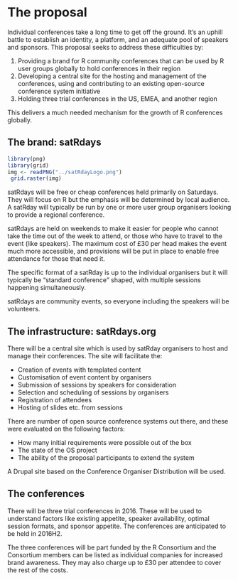 # The proposal
<!--
This is where the proposal should be outlined. 
-->

<!--
At a high-level address what your proposal is and how it will address the problem identified. Highlight any benefits to the R Community that follow from solving the problem. This should be your most compelling section.
-->
Individual conferences take a long time to get off the ground. It's an uphill battle to establish an identity, a platform, and an adequate pool of speakers and sponsors. This proposal seeks to address these difficulties by:

  1. Providing a brand for R community conferences that can be used by R user groups globally to hold conferences in their region
  2. Developing a central site for the hosting and management of the conferences, using and contributing to an existing open-source conference system initiative
  3. Holding three trial conferences in the US, EMEA, and another region

This delivers a much needed mechanism for the growth of R conferences globally.

<!--
Go into more detail about the specifics of the project and it delivers against the problem.

Depending on project type the detail section should include:

 - [ ] Minimum Viable Product
 - [ ] Architecture
 - [ ] Assumptions
-->
## The brand: satRdays
```r
library(png)
library(grid)
img <- readPNG("../satRdayLogo.png")
 grid.raster(img)
```

satRdays will be free or cheap conferences held primarily on Saturdays. They will focus on R but the emphasis will be determined by local audience. A satRday will typically be run by one or more user group organisers looking to provide a regional conference.

satRdays are held on weekends to make it easier for people who cannot take the time out of the week to attend, or those who have to travel to the event (like speakers). The maximum cost of £30 per head makes the event much more accessible, and provisions will be put in place to enable free attendance for those that need it.

The specific format of a satRday is up to the individual organisers but it will typically be "standard conference" shaped, with multiple sessions happening simultaneously.

satRdays are community events, so everyone including the speakers will be volunteers.
 
## The infrastructure: satRdays.org
There will be a central site which is used by satRday organisers to host and manage their conferences. The site will facilitate the:

- Creation of events with templated content
- Customisation of event content by organisers
- Submission of sessions by speakers for consideration
- Selection and scheduling of sessions by organisers
- Registration of attendees
- Hosting of slides etc. from sessions

There are number of open source conference systems out there, and these were evaluated on the following factors:

- How many initial requirements were possible out of the box
- The state of the OS project
- The ability of the proposal participants to extend the system

A Drupal site based on the Conference Organiser Distribution will be used.

## The conferences
There will be three trial conferences in 2016. These will be used to understand factors like existing appetite, speaker availability, optimal session formats, and sponsor appetite. The conferences are anticipated to be held in 2016H2.

The three conferences will be part funded by the R Consortium and the Consortium members can be listed as individual companies for increased brand awareness. They may also charge up to £30 per attendee to cover the rest of the costs.
